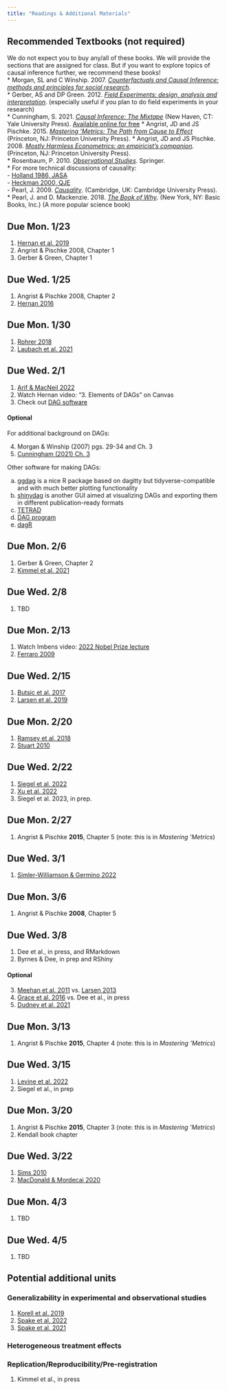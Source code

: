 ```yaml
---
title: "Readings & Additional Materials"
---
```


## Recommended Textbooks (not required)    
We do not expect you to buy any/all of these books. We will provide the sections that are assigned for class. But if you want to explore topics of causal inference further, we recommend these books!  
* Morgan, SL and C Winship. 2007. [*Counterfactuals and Causal Inference: methods and principles for social research*](https://doi.org/10.1017/CBO9781107587991).  
* Gerber, AS and DP Green. 2012. [*Field Experiments: design, analysis and interpretation*](https://wwnorton.com/books/9780393979954). (especially useful if you plan to do field experiments in your research)  
* Cunningham, S. 2021. [*Causal Inference: The Mixtape*](https://mixtape.scunning.com/) (New Haven, CT: Yale University Press). [Available online for free](https://mixtape.scunning.com/)
* Angrist, JD and JS Pischke. 2015. [*Mastering ’Metrics: The Path from Cause to Effect*](https://www.masteringmetrics.com/) (Princeton, NJ: Princeton University Press).
* Angrist, JD and JS Pischke. 2008. [*Mostly Harmless Econometrics: an empiricist’s companion*](https://www.mostlyharmlesseconometrics.com/). (Princeton, NJ: Princeton University Press).  
* Rosenbaum, P.  2010. [*Observational Studies*](https://doi.org/10.1007/978-1-4757-3692-2). Springer.  
* For more technical discussions of causality:  
    - [Holland 1986, JASA](https://doi.org/10.2307/2289064)  
    - [Heckman 2000, QJE](https://www.jstor.org/stable/2586935)    
    - Pearl, J. 2009. [*Causality*](https://doi.org/10.1017/CBO9780511803161). (Cambridge, UK: Cambridge University Press).  
* Pearl, J. and D. Mackenzie. 2018. [*The Book of Why*](https://dl.acm.org/doi/10.5555/3238230). (New York, NY: Basic Books, Inc.) (A more popular science book)

## Due Mon. 1/23  

1) [Hernan et al. 2019](https://doi.org/10.1080/09332480.2019.1579578)
2) Angrist & Pischke 2008, Chapter 1  
3) Gerber & Green, Chapter 1  

## Due Wed. 1/25  

1) Angrist & Pischke 2008, Chapter 2  
3) [Hernan 2016](https://www.ncbi.nlm.nih.gov/pmc/articles/PMC5207342/)  

## Due Mon. 1/30  

1) [Rohrer 2018](https://journals.sagepub.com/doi/epub/10.1177/2515245917745629)
2) [Laubach et al. 2021](https://doi.org/10.1098/rspb.2020.2815)  

## Due Wed. 2/1  

1) [Arif & MacNeil 2022](https://esajournals.onlinelibrary.wiley.com/doi/10.1002/ecm.1554)  
2) Watch Hernan video: "3. Elements of DAGs" on Canvas
3) Check out [DAG software](http://dagitty.net)  

#### Optional  
For additional background on DAGs:  

4) Morgan & Winship (2007) pgs. 29-34 and Ch. 3  
5) [Cunningham (2021) Ch. 3](https://mixtape.scunning.com/03-directed_acyclical_graphs)  

Other software for making DAGs:  

a) [ggdag](https://cran.r-project.org/web/packages/ggdag/vignettes/intro-to-ggdag.html) is a nice R package based on dagitty but tidyverse-compatible and with much better plotting functionality    
b) [shinydag](https://www.gerkelab.com/project/shinydag/) is another GUI aimed at visualizing DAGs and exporting them in different publication-ready formats  
c) [TETRAD](https://sites.google.com/view/tetradcausal)  
d) [DAG program](https://hsz.dife.de/dag/)  
e) [dagR](https://journals.lww.com/epidem/Fulltext/2010/07000/dagR__A_Suite_of_R_Functions_for_Directed_Acyclic.26.aspx)

## Due Mon. 2/6  

1) Gerber & Green, Chapter 2
2) [Kimmel et al. 2021](https://pubmed.ncbi.nlm.nih.gov/34538502/)  

## Due Wed. 2/8  

1) TBD 

## Due Mon. 2/13  

1) Watch Imbens video: [2022 Nobel Prize lecture](https://www.nobelprize.org/prizes/economic-sciences/2021/imbens/lecture/)
2) [Ferraro 2009](https://doi.org/10.1002/ev.297)  

## Due Wed. 2/15  

1) [Butsic et al. 2017](https://www.sciencedirect.com/science/article/pii/S1439179116301323)  
2) [Larsen et al. 2019](https://besjournals.onlinelibrary.wiley.com/doi/full/10.1111/2041-210X.13190)  

## Due Mon. 2/20  

1) [Ramsey et al. 2018](https://doi.org/10.1111/2041-210X.13111)
2) [Stuart 2010](https://www.ncbi.nlm.nih.gov/pmc/articles/PMC2943670/)  

## Due Wed. 2/22  

1) [Siegel et al. 2022](https://doi.org/10.1007/s10113-022-01950-y)  
2) [Xu et al. 2022](https://www.science.org/doi/10.1126/sciadv.abo0119)  
3) Siegel et al. 2023, in prep.

## Due Mon. 2/27  

1) Angrist & Pischke **2015**, Chapter 5 (note: this is in *Mastering ‘Metrics*)  

## Due Wed. 3/1  

1) [Simler-Williamson & Germino 2022](https://www.nature.com/articles/s41467-022-31102-z)

## Due Mon. 3/6  

1) Angrist & Pischke **2008**, Chapter 5   

## Due Wed. 3/8  

1) Dee et al., in press, and RMarkdown   
2) Byrnes & Dee, in prep and RShiny

#### Optional  
3) [Meehan et al. 2011](https://doi.org/10.1073/pnas.1100751108) vs. [Larsen 2013](https://doi.org/10.1073/pnas.1301900110)    
4) [Grace et al. 2016](https://www.nature.com/articles/nature16524) vs. Dee et al., in press  
5) [Dudney et al. 2021](https://www.nature.com/articles/s41467-021-25182-6)  

## Due Mon. 3/13  

1) Angrist & Pischke **2015**, Chapter 4 (note: this is in *Mastering ‘Metrics*)   

## Due Wed. 3/15  

1) [Levine et al. 2022](https://doi.org/10.1002/fee.2499)   
2) Siegel et al., in prep

## Due Mon. 3/20  

1) Angrist & Pischke **2015**, Chapter 3 (note: this is in *Mastering ‘Metrics*)   
2) Kendall book chapter  

## Due Wed. 3/22  

1) [Sims 2010](https://www.sciencedirect.com/science/article/pii/S0095069610000586)   
2) [MacDonald & Mordecai 2020](https://www.pnas.org/doi/10.1073/pnas.1905315116)  

## Due Mon. 4/3  

1) TBD  

## Due Wed. 4/5  

1) TBD  

## Potential additional units
### Generalizability in experimental and observational studies  
1) [Korell et al. 2019](https://doi.org/10.1111/gcb.14797)  
2) [Spake et al. 2022](https://www.nature.com/articles/s41559-022-01891-z)  
3) [Spake et al. 2021](https://onlinelibrary.wiley.com/doi/epdf/10.1111/ele.13641)  

### Heterogeneous treatment effects  

### Replication/Reproducibility/Pre-registration  
1) Kimmel et al., in press



